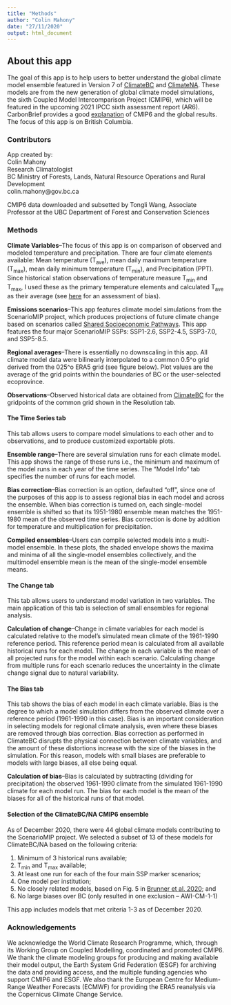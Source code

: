 ```yaml
---
title: "Methods"
author: "Colin Mahony"
date: "27/11/2020"
output: html_document
---
```


## About this app

The goal of this app is to help users to better understand the global climate model ensemble featured in Version 7 of [ClimateBC](http://climatebc.ca/) and [ClimateNA](http://climatena.ca/). These models are from the new generation of global climate model simulations, the sixth Coupled Model Intercomparison Project (CMIP6), which will be featured in the upcoming 2021 IPCC sixth assessment report (AR6). CarbonBrief provides a good [explanation](https://www.carbonbrief.org/cmip6-the-next-generation-of-climate-models-explained) of CMIP6 and the global results. The focus of this app is on British Columbia. 

### Contributors
App created by:<br>
Colin Mahony<br>
Research Climatologist<br>
BC Ministry of Forests, Lands, Natural Resource Operations and Rural Development<br>
colin.mahony@gov.bc.ca

CMIP6 data downloaded and subsetted by Tongli Wang, Associate Professor at the UBC Department of Forest and Conservation Sciences

### Methods

**Climate Variables**--The focus of this app is on comparison of observed and modeled temperature and precipitation. There are four climate elements available: Mean temperature (T<sub>ave</sub>), mean daily maximum temperature (T<sub>max</sub>), mean daily minimum temperature (T<sub>min</sub>), and Precipitation (PPT). Since historical station observations of temperature measure T<sub>min</sub> and T<sub>max</sub>, I used these as the primary temperature elements and calculated T<sub>ave</sub> as their average (see [here](https://www.nature.com/articles/srep04637) for an assessment of bias). 

**Emissions scenarios**--This app features climate model simulations from the ScenarioMIP project, which produces projections of future climate change based on scenarios called [Shared Socioeconomic Pathways](https://www.carbonbrief.org/explainer-how-shared-socioeconomic-pathways-explore-future-climate-change). This app features the four major ScenarioMIP SSPs: SSP1-2.6, SSP2-4.5, SSP3-7.0, and SSP5-8.5.  

**Regional averages**--There is essentially no downscaling in this app. All climate model data were bilinearly interpolated to a common 0.5^o grid derived from the 025^o ERA5 grid (see figure below). Plot values are the average of the grid points within the boundaries of BC or the user-selected ecoprovince.

**Observations**--Observed historical data are obtained from [ClimateBC](http://climatebc.ca/) for the gridpoints of the common grid shown in the Resolution tab. 

#### The Time Series tab

This tab allows users to compare model simulations to each other and to observations, and to produce customized exportable plots. 

**Ensemble range**--There are several simulation runs for each climate model. This app shows the range of these runs i.e., the minimum and maximum of the model runs in each year of the time series. The "Model Info" tab specifies the number of runs for each model. 

**Bias correction**--Bias correction is an option, defaulted "off", since one of the purposes of this app is to assess regional bias in each model and across the ensemble. When bias correction is turned on, each single-model ensemble is shifted so that its 1951-1980 ensemble mean matches the 1951-1980 mean of the observed time series. Bias correction is done by addition for temperature and multiplication for precipitation.  

**Compiled ensembles**--Users can compile selected models into a multi-model ensemble. In these plots, the shaded envelope shows the maxima and minima of all the single-model ensembles collectively, and the multimodel ensemble mean is the mean of the single-model ensemble means. 
 
#### The Change tab

This tab allows users to understand model variation in two variables. The main application of this tab is selection of small ensembles for regional analysis. 

**Calculation of change**--Change in climate variables for each model is calculated relative to the model's simulated mean climate of the 1961-1990 reference period. This reference period mean is calculated from all available historical runs for each model. The change in each variable is the mean of all projected runs for the model within each scenario. Calculating change from multiple runs for each scenario reduces the uncertainty in the climate change signal due to natural variability. 

#### The Bias tab

This tab shows the bias of each model in each climate variable. Bias is the degree to which a model simulation differs from the observed climate over a reference period (1961-1990 in this case). Bias is an important consideration in selecting models for regional climate analysis, even where these biases are removed through bias correction. Bias correction as performed in ClimateBC disrupts the physical connection between climate variables, and the amount of these distortions increase with the size of the biases in the simulation. For this reason, models with small biases are preferable to models with large biases, all else being equal. 

**Calculation of bias**--Bias is calculated by subtracting (dividing for precipitation) the observed 1961-1990 climate from the simulated 1961-1990 climate for each model run. The bias for each model is the mean of the biases for all of the historical runs of that model. 

#### Selection of the ClimateBC/NA CMIP6 ensemble

As of December 2020, there were 44 global climate models contributing to the ScenarioMIP project. We selected a subset of 13 of these models for ClimateBC/NA based on the following criteria: 

1.	Minimum of 3 historical runs available; 
2.  T<sub>min</sub> and T<sub>max</sub> available;
3.	At least one run for each of the four main SSP marker scenarios;
4.	One model per institution;
5.	No closely related models, based on Fig. 5 in [Brunner et al. 2020](https://esd.copernicus.org/articles/11/995/2020/esd-11-995-2020.html); and 
6.	No large biases over BC (only resulted in one exclusion – AWI-CM-1-1)

This app includes models that met criteria 1-3 as of December 2020. 

### Acknowledgements

We acknowledge the World Climate Research Programme, which, through its Working Group on Coupled Modelling, coordinated and promoted CMIP6. We thank the climate modeling groups for producing and making available their model output, the Earth System Grid Federation (ESGF) for archiving the data and providing access, and the multiple funding agencies who support CMIP6 and ESGF. We also thank the European Centre for Medium-Range Weather Forecasts (ECMWF) for providing the ERA5 reanalysis via the Copernicus Climate Change Service. 
